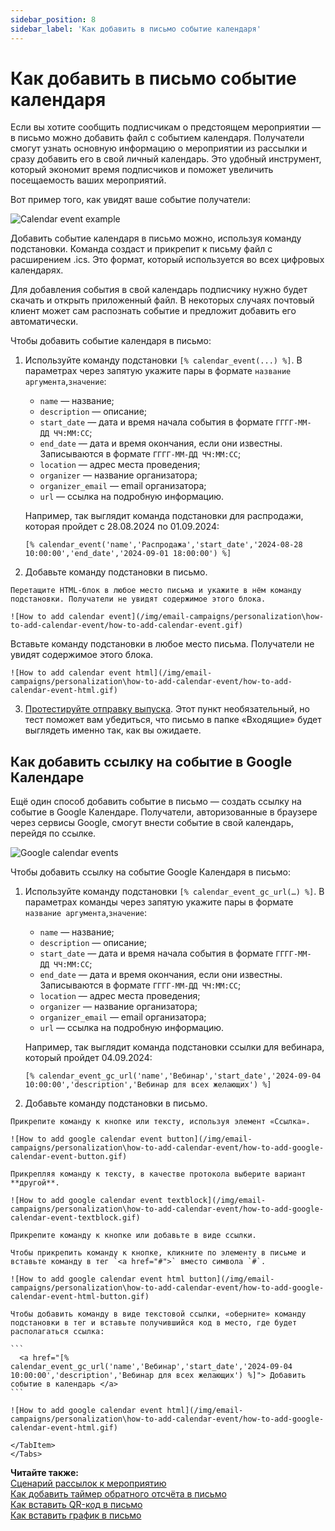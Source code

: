 ```yaml
---
sidebar_position: 8
sidebar_label: 'Как добавить в письмо событие календаря'
---
```



# Как добавить в письмо событие календаря

Если вы хотите сообщить подписчикам о предстоящем мероприятии — в письмо можно добавить файл с событием календаря. Получатели смогут узнать основную информацию о мероприятии из рассылки и сразу добавить его в свой личный календарь. Это удобный инструмент, который экономит время подписчиков и поможет увеличить посещаемость ваших мероприятий.

Вот пример того, как увидят ваше событие получатели:

![Calendar event example](/img/email-campaigns/personalization\how-to-add-calendar-event/calendar-event-example.png)

Добавить событие календаря в письмо можно, используя команду подстановки. Команда создаст и прикрепит к письму файл с расширением .ics. Это формат, который используется во всех цифровых календарях.

Для добавления события в свой календарь подписчику нужно будет скачать и открыть приложенный файл. В некоторых случаях почтовый клиент может сам распознать событие и предложит добавить его автоматически.

Чтобы добавить событие календаря в письмо:

1. Используйте команду подстановки `[% calendar_event(...) %]`. В параметрах через запятую укажите пары в формате `название аргумента`,`значение`:

   - `name` — название;
   - `description` — описание;
   - `start_date` — дата и время начала события в формате `ГГГГ-ММ-ДД ЧЧ:ММ:СС`;
   - `end_date` — дата и время окончания, если они известны. Записываются в формате `ГГГГ-ММ-ДД ЧЧ:ММ:СС`;
   - `location` — адрес места проведения;
   - `organizer` — название организатора;
   - `organizer_email` — email организатора;
   - `url` — ссылка на подробную информацию.

   Например, так выглядит команда подстановки для распродажи, которая пройдет с 28.08.2024 по 01.09.2024:

   ```
   [% calendar_event('name','Распродажа','start_date','2024-08-28 10:00:00','end_date','2024-09-01 18:00:00') %]
   ```

2. Добавьте команду подстановки в письмо.

  <Tabs>
  <TabItem value="key1" label="В блочном редакторе" default>

    Перетащите HTML-блок в любое место письма и укажите в нём команду подстановки. Получатели не увидят содержимое этого блока.

    ![How to add calendar event](/img/email-campaigns/personalization\how-to-add-calendar-event/how-to-add-calendar-event.gif)

  </TabItem>
  <TabItem value="key2" label="В HTML-редакторе" default>
    Вставьте команду подстановки в любое место письма. Получатели не увидят содержимое этого блока.

    ![How to add calendar event html](/img/email-campaigns/personalization\how-to-add-calendar-event/how-to-add-calendar-event-html.gif)

  </TabItem>
  </Tabs>

3. [Протестируйте отправку выпуска](https://docs.sendsay.ru/email-campaigns/create-your-campaign/how-to-send-email-campaign/#4-отправьте-себе-тестовую-копию). Этот пункт необязательный, но тест поможет вам убедиться, что письмо в папке «Входящие» будет выглядеть именно так, как вы ожидаете.

## Как добавить ссылку на событие в Google Календаре

Ещё один способ добавить событие в письмо — создать ссылку на событие в Google Календаре. Получатели, авторизованные в браузере через сервисы Google, смогут внести событие в свой календарь, перейдя по ссылке.

![Google calendar events](/img/email-campaigns/personalization\how-to-add-calendar-event/google-calendar-events.gif)

Чтобы добавить ссылку на событие Google Календаря в письмо:

1. Используйте команду подстановки `[% calendar_event_gc_url(…) %]`. В параметрах команды через запятую укажите пары в формате `название аргумента`,`значение`:

   - `name` — название;
   - `description` — описание;
   - `start_date` — дата и время начала события в формате `ГГГГ-ММ-ДД ЧЧ:ММ:СС`;
   - `end_date` — дата и время окончания, если они известны. Записываются в формате `ГГГГ-ММ-ДД ЧЧ:ММ:СС`;
   - `location` — адрес места проведения;
   - `organizer` — название организатора;
   - `organizer_email` — email организатора;
   - `url` — ссылка на подробную информацию.

   Например, так выглядит команда подстановки ссылки для вебинара, который пройдет 04.09.2024:

   ```
   [% calendar_event_gc_url('name','Вебинар','start_date','2024-09-04 10:00:00','description','Вебинар для всех желающих') %]
   ```

2. Добавьте команду подстановки в письмо.

  <Tabs>
  <TabItem value="key1" label="В блочном редакторе" default>

    Прикрепите команду к кнопке или тексту, используя элемент «Ссылка».

    ![How to add google calendar event button](/img/email-campaigns/personalization\how-to-add-calendar-event/how-to-add-google-calendar-event-button.gif)

    Прикрепляя команду к тексту, в качестве протокола выберите вариант **другой**.

    ![How to add google calendar event textblock](/img/email-campaigns/personalization\how-to-add-calendar-event/how-to-add-google-calendar-event-textblock.gif)

  </TabItem>

  <TabItem value="key2" label="В HTML-редакторе" default>

    Прикрепите команду к кнопке или добавьте в виде ссылки.

    Чтобы прикрепить команду к кнопке, кликните по элементу в письме и вставьте команду в тег `<a href="#">` вместо символа `#`.

    ![How to add google calendar event html button](/img/email-campaigns/personalization\how-to-add-calendar-event/how-to-add-google-calendar-event-html-button.gif)

    Чтобы добавить команду в виде текстовой ссылки, «оберните» команду подстановки в тег и вставьте получившийся код в место, где будет располагаться ссылка:

    ```
      <a href="[% calendar_event_gc_url('name','Вебинар','start_date','2024-09-04 10:00:00','description','Вебинар для всех желающих') %]"> Добавить событие в календарь </a>
    ```

    ![How to add google calendar event html](/img/email-campaigns/personalization\how-to-add-calendar-event/how-to-add-google-calendar-event-html.gif)

    </TabItem>
    </Tabs>

**Читайте также:**<br/>
[Сценарий рассылок к мероприятию](https://docs.sendsay.ru/automations/automation-with-workflows/workflow-for-event/)<br/>
[Как добавить таймер обратного отсчёта в письмо](https://docs.sendsay.ru/email-campaigns/create-your-campaign/countdown-timer/)<br/>
[Как вставить QR-код в письмо](https://docs.sendsay.ru/email-campaigns/personalization/how-to-add-qr-code/)<br/>
[Как вставить график в письмо](https://docs.sendsay.ru/email-campaigns/personalization/how-to-add-graph/)<br/>

